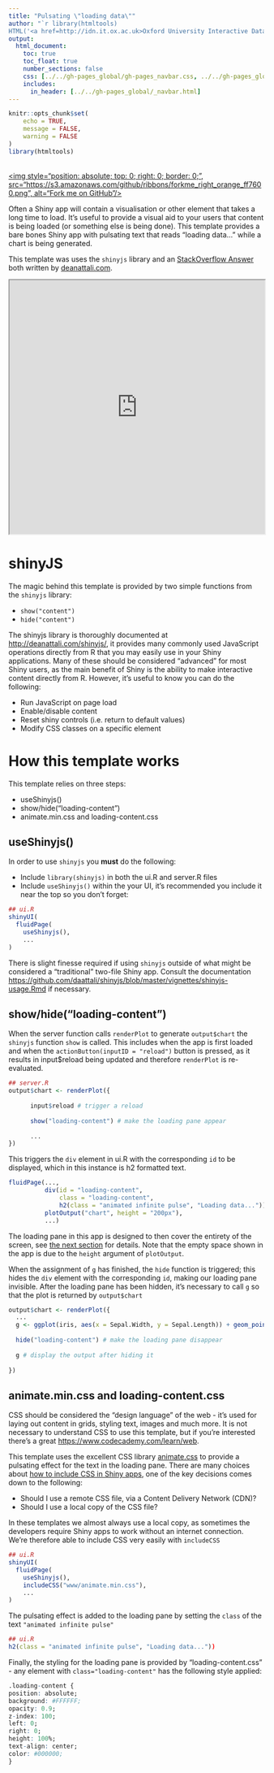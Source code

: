 ```yaml
---
title: "Pulsating \"loading data\""
author: "`r library(htmltools)
HTML('<a href=http://idn.it.ox.ac.uk>Oxford University Interactive Data Network</a>')`"
output: 
  html_document:
    toc: true
    toc_float: true
    number_sections: false
    css: [../../gh-pages_global/gh-pages_navbar.css, ../../gh-pages_global/custom-width.css]
    includes:
      in_header: [../../gh-pages_global/_navbar.html]
---
```

```r
knitr::opts_chunk$set(
	echo = TRUE,
	message = FALSE,
	warning = FALSE
)
library(htmltools)
```

<a href="https://github.com/martinjhnhadley/OxfordIDN_Shiny-App-Templates/tree/gh-pages/advanced-shiny-features/loading-data" target="blank">  
<img style="position: absolute; top: 0; right: 0; border: 0;",
             src="https://s3.amazonaws.com/github/ribbons/forkme_right_orange_ff7600.png",
             alt="Fork me on GitHub"/>
</a>

Often a Shiny app will contain a visualisation or other element that takes a long time to load. It's useful to provide a visual aid to your users that content is being loaded (or something else is being done). This template provides a bare bones Shiny app with pulsating text that reads "loading data..." while a chart is being generated.

This template was uses the `shinyjs` library and an [StackOverflow Answer](http://stackoverflow.com/a/35665217/1659890) both written by [deanattali.com](Dean Attali).

<iframe src="https://trainingidn.shinyapps.io/shiny-template_loading-data/" width="100%" height="500px"></iframe>

# shinyJS

The magic behind this template is provided by two simple functions from the `shinyjs` library:

- `show("content")`
- `hide("content")`

The shinyjs library is thoroughly documented at [http://deanattali.com/shinyjs/](deanattali.com/shinyjs/), it provides many commonly used JavaScript operations directly from R that you may easily use in your Shiny applications. Many of these should be considered "advanced" for most Shiny users, as the main benefit of Shiny is the ability to make interactive content directly from R. However, it's useful to know you can do the following:

- Run JavaScript on page load
- Enable/disable content
- Reset shiny controls (i.e. return to default values)
- Modify CSS classes on a specific element

# How this template works

This template relies on three steps:

- useShinyjs()
- show/hide("loading-content")
- animate.min.css and loading-content.css

## useShinyjs()

In order to use `shinyjs` you **must** do the following:

- Include `library(shinyjs)` in both the ui.R and server.R files
- Include `useShinyjs()` within the your UI, it's recommended you include it near the top so you don't forget:

```r
## ui.R
shinyUI(
  fluidPage(
    useShinyjs(),
    ...
)
```

There is slight finesse required if using `shinyjs` outside of what might be considered a "traditional" two-file Shiny app. Consult the documentation [https://github.com/daattali/shinyjs/blob/master/vignettes/shinyjs-usage.Rmd](here) if necessary.

## show/hide("loading-content")

When the server function calls `renderPlot` to generate `output$chart` the `shinyjs` function `show` is called. This includes when the app is first loaded and when the `actionButton(inputID = "reload")` button is pressed, as it results in input$reload being updated and therefore `renderPlot` is re-evaluated.

```r
## server.R
output$chart <- renderPlot({
      
      input$reload # trigger a reload
      
      show("loading-content") # make the loading pane appear
      
      ...
})
```

This triggers the `div` element in ui.R with the corresponding `id` to be displayed, which in this instance is h2 formatted text.

```r
fluidPage(...,
          div(id = "loading-content",
              class = "loading-content",
              h2(class = "animated infinite pulse", "Loading data...")),
          plotOutput("chart", height = "200px"),
          ...)
```

The loading pane in this app is designed to then cover the entirety of the screen, see [the next section](#css) for details. Note that the empty space shown in the app is due to the `height` argument of `plotOutput`.

When the assignment of `g` has finished, the `hide` function is triggered; this hides the `div` element with the corresponding `id`, making our loading pane invisible. After the loading pane has been hidden, it's necessary to call `g` so that the plot is returned by `output$chart`

```r
output$chart <- renderPlot({
  ...
  g <- ggplot(iris, aes(x = Sepal.Width, y = Sepal.Length)) + geom_point()
  
  hide("loading-content") # make the loading pane disappear
  
  g # display the output after hiding it
  
})
```


## animate.min.css and loading-content.css {#css}

CSS should be considered the "design language" of the web - it's used for laying out content in grids, styling text, images and much more. It is not necessary to understand CSS to use this template, but if you're interested there's a great [https://www.codecademy.com/learn/web](Code Academy course on CSS).

This template uses the excellent CSS library [animate.css](https://daneden.github.io/animate.css/) to provide a pulsating effect for the text in the loading pane. There are many choices about [how to include CSS in Shiny apps](https://shiny.rstudio.com/articles/css.html), one of the key decisions comes down to the following:

- Should I use a remote CSS file, via a Content Delivery Network (CDN)?
- Should I use a local copy of the CSS file?

In these templates we almost always use a local copy, as sometimes the developers require Shiny apps to work without an internet connection. We're therefore able to include CSS very easily with `includeCSS`

```r
## ui.R
shinyUI(
  fluidPage(
    useShinyjs(),
    includeCSS("www/animate.min.css"),
    ...
)
```

The pulsating effect is added to the loading pane by setting the `class` of the text `"animated infinite pulse"`

```r
## ui.R
h2(class = "animated infinite pulse", "Loading data..."))
```

Finally, the styling for the loading pane is provided by "loading-content.css" - any element with `class="loading-content"` has the following style applied:

```r
.loading-content {
position: absolute;
background: #FFFFFF;
opacity: 0.9;
z-index: 100;
left: 0;
right: 0;
height: 100%;
text-align: center;
color: #000000;
}
```




